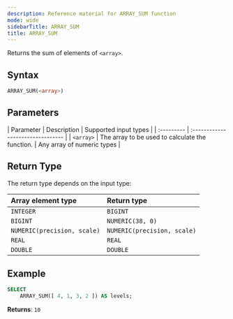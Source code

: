 ```yaml
---
description: Reference material for ARRAY_SUM function
mode: wide
sidebarTitle: ARRAY_SUM
title: ARRAY_SUM
---
```



Returns the sum of elements of `<array>`.

## Syntax


```sql
ARRAY_SUM(<array>)
```
## Parameters
 

| Parameter | Description | Supported input types | 
| :--------- | :-------------------------------- |
| `<array>`   | The array to be used to calculate the function.     | Any array of numeric types | 

## Return Type 
The return type depends on the input type:

| Array element type | Return type | 
| :--------- | :-------------------------------- |
| `INTEGER`   | `BIGINT`  | 
| `BIGINT`   | `NUMERIC(38, 0)`  | 
| `NUMERIC(precision, scale)`   | `NUMERIC(precision, scale)`  | 
| `REAL`   | `REAL`  | 
| `DOUBLE`   | `DOUBLE`  | 

## Example


```sql
SELECT
	ARRAY_SUM([ 4, 1, 3, 2 ]) AS levels;
```

**Returns**: `10`
